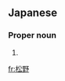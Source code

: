 ==Japanese==
{{ja-kanjitab|まつ|の|yomi=k}}

===Proper noun===
{{ja-pos|まつの|proper}}

# {{surname|lang=ja|sort=まつの}}

[[fr:松野]]